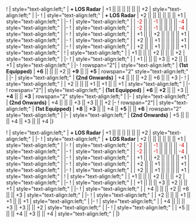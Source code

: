 {{Ship/EquipmentBonuses|Andra|class=<includeonly>mw-collapsed</includeonly>}}
!{{GreenGunDP}}{{EquipmentLink|12.7cm Single High-angle Gun Mount Kai 2}}
| style="text-align:left;" | '''+ LOS Radar''' 
| +1 || || || || || || +2
| style="text-align:left;" | 
|-
!{{GreenGunDP}}{{EquipmentLink|12.7cm Twin High-angle Gun Mount Kai 2}}
| style="text-align:left;" | '''+ LOS Radar''' 
| +2 || || || || || || +1
| style="text-align:left;" | 
|-
! {{GreenGunDP}}{{EquipmentLink|5inch Twin Dual-purpose Gun Mount (Concentrated Deployment)}}
| style="text-align:left;" | 
| <font color=#CC0000>-2</font> || || <font color=#CC0000>-1</font> || || || || <font color=#CC0000>-4</font>
| style="text-align:left;" | 
|-
! {{GreenGunDP}}{{EquipmentLink|GFCS Mk.37 + 5inch Twin Dual-purpose Gun Mount (Concentrated Deployment)}}
| style="text-align:left;" | 
| <font color=#CC0000>-2</font> || || <font color=#CC0000>-1</font> || || || || <font color=#CC0000>-4</font>
| style="text-align:left;" | 
|-
! {{RedGunMedium}}{{EquipmentLink|Bofors 15.2cm Twin Gun Mount Model 1930}}
| style="text-align:left;" | 
| +1 || || +2 || || || || +1
| style="text-align:left;" | 
|-
! {{RedGunMedium}}{{EquipmentLink|Bofors 15cm Twin Rapid Fire Gun Mount Mk.9 Model 1938}}
| style="text-align:left;" | 
| +2 || || +1 || || || || +1
| style="text-align:left;" | 
|-
! {{RedGunMedium}}{{EquipmentLink|Bofors 15cm Twin Rapid Fire Gun Mount Mk.9 Kai + Single Rapid Fire Gun Mount Mk.10 Kai Model 1938}}
| style="text-align:left;" | 
| +2 || || +1 || || || || +1
| style="text-align:left;" | 
{{Ship/EquipmentBonuses/Header}}
! {{Seaplane}}{{EquipmentLink|S9 Osprey}}
| style="text-align:left;" | 
| +1 || || || +2 || || || +2
| style="text-align:left;" | 
|-
! {{Seaplane}}{{EquipmentLink|Swordfish Mk.II Kai (Reconnaissance Seaplane Model)}}
| style="text-align:left;" | 
| +1 || || || +3 || +2 || || +1
| style="text-align:left;" | 
|-
! rowspan="2"|{{Seaplane}}{{EquipmentLink|Fairey Seafox Kai}}
| style="text-align:left;" | '''(1st Equipped)'''
| '''+6''' || || || +2 || '''+9''' || || '''+5'''
| rowspan="2" style="text-align:left;" |
|-
| style="text-align:left;" | '''(2nd Onwards)'''
| +4 || || || +2 || +6 || || +3
|-
! {{Seaplane}}{{EquipmentLink|Swordfish (Seaplane Model)}}
| style="text-align:left;" |
| +2 || || || +1 || +1 || || +1
| style="text-align:left;" |
|-
! rowspan="2"|{{Seaplane}}{{EquipmentLink|Swordfish Mk.III Kai (Seaplane Model)}}
| style="text-align:left;" | '''(1st Equipped)'''
| '''+6''' || '''+2''' || || +3 || '''+4''' || || '''+3'''
| rowspan="2" style="text-align:left;" |
|-
| style="text-align:left;" | '''(2nd Onwards)'''
| +4 || || || +3 || +3 || || +2
|-
! rowspan="2"| {{Seaplane}}{{EquipmentLink|Swordfish Mk.III Kai (Seaplane Model/Skilled)}}
| style="text-align:left;" | '''(1st Equipped)'''
| '''+8''' || '''+3''' || || +4 || '''+5''' || || '''+6'''
| rowspan="2" style="text-align:left;" |
|-
| style="text-align:left;" | '''(2nd Onwards)'''
| +5 || || || +4 || +3 || || +4
|}

{{Ship/EquipmentBonuses|class=<includeonly>mw-collapsed</includeonly>}}
!{{GreenGunDP}}{{EquipmentLink|12.7cm Single High-angle Gun Mount Kai 2}}
| style="text-align:left;" | '''+ LOS Radar''' 
| +1 || || || || || || +2
| style="text-align:left;" | 
|-
!{{GreenGunDP}}{{EquipmentLink|12.7cm Twin High-angle Gun Mount Kai 2}}
| style="text-align:left;" | '''+ LOS Radar''' 
| +2 || || || || || || +1
| style="text-align:left;" | 
|-
! {{GreenGunDP}}{{EquipmentLink|5inch Twin Dual-purpose Gun Mount (Concentrated Deployment)}}
| style="text-align:left;" | 
| <font color=#CC0000>-2</font> || || <font color=#CC0000>-1</font> || || || || <font color=#CC0000>-4</font>
| style="text-align:left;" | 
|-
! {{GreenGunDP}}{{EquipmentLink|GFCS Mk.37 + 5inch Twin Dual-purpose Gun Mount (Concentrated Deployment)}}
| style="text-align:left;" | 
| <font color=#CC0000>-2</font> || || <font color=#CC0000>-1</font> || || || || <font color=#CC0000>-4</font>
| style="text-align:left;" | 
|-
! {{RedGunMedium}}{{EquipmentLink|Bofors 15.2cm Twin Gun Mount Model 1930}}
| style="text-align:left;" | 
| +1 || || +2 || || || || +1
| style="text-align:left;" | 
|-
! {{RedGunMedium}}{{EquipmentLink|Bofors 15cm Twin Rapid Fire Gun Mount Mk.9 Model 1938}}
| style="text-align:left;" | 
| +2 || || +1 || || || || +1
| style="text-align:left;" | 
|-
! {{RedGunMedium}}{{EquipmentLink|Bofors 15cm Twin Rapid Fire Gun Mount Mk.9 Kai + Single Rapid Fire Gun Mount Mk.10 Kai Model 1938}}
| style="text-align:left;" | 
| +2 || || +1 || || || || +1
| style="text-align:left;" | 
{{Ship/EquipmentBonuses/Header}}
! {{Seaplane}}{{EquipmentLink|S9 Osprey}}
| style="text-align:left;" | 
| +1 || || || +2 || || || +2
| style="text-align:left;" | 
|-
! {{Seaplane}}{{EquipmentLink|Swordfish Mk.II Kai (Reconnaissance Seaplane Model)}}
| style="text-align:left;" | 
| +1 || || || +3 || +2 || || +1
| style="text-align:left;" | 
|-
! {{Seaplane}}{{EquipmentLink|Fairey Seafox Kai}}
| style="text-align:left;" |
| +4 || || || +2 || +6 || || +3
| style="text-align:left;" |
|-
! {{Seaplane}}{{EquipmentLink|Swordfish (Seaplane Model)}}
| style="text-align:left;" |
| +2 || || || +1 || +1 || || +1
| style="text-align:left;" |
|-
! {{Seaplane}}{{EquipmentLink|Swordfish Mk.III Kai (Seaplane Model)}}
| style="text-align:left;" |
| +4 || || || +3 || +3 || || +2
| style="text-align:left;" |
|-
! {{Seaplane}}{{EquipmentLink|Swordfish Mk.III Kai (Seaplane Model/Skilled)}}
| style="text-align:left;" |
| +5 || || || +4 || +3 || || +4
| style="text-align:left;" |
|}